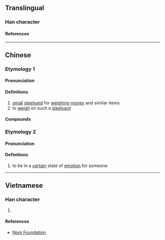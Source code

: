 {{character info}}
==Translingual==

===Han character===
{{Han char|rn=62|rad=戈|as=09|sn=13|four=63150|canj=AMI|ids=⿰星戈}}

====References====
{{Han ref|kx=0413.241|dkj=11630|dj=0756.210|hdz=21408.190|uh=6225}}

----

==Chinese==
{{zh-forms}}

===Etymology 1===

====Pronunciation====
{{zh-pron
|m=děng
|m-s=
|dg=
|c=dang2,dang6
|c-t=
|g=
|h=pfs=
|j=
|mb=
|md=
|mn=téng
|mn-t=
|w=
|x=
|mc=y
|oc=y
|cat=n,v
}}

====Definitions====
{{zh-hanzi}}

# [[small]] [[steelyard]] for [[weigh]]ing [[money]] and similar items
# to [[weigh]] on such a [[steelyard]]

====Compounds====
{{zh-der|戥子|戥銀|扣戥頭|戥頭}}

===Etymology 2===
{{zh-forms|alt=鄧,㬺}}

====Pronunciation====
{{zh-pron
|c=dang6
|cat=v
}}

====Definitions====
{{zh-hanzi}}

# {{lb|zh|Cantonese}} to be in a [[certain]] state of [[emotion]] for someone
#: {{zh-x|見 佢 考 得 咁 好，我 都 戥{dang6} 佢 開心。|Seeing that he performed so well in the exam, I also '''feel''' happy '''for''' him.|C}}

----

==Vietnamese==

===Han character===
{{vi-readings|rs=戈09|reading=đẳng}}

# {{rfdef|vi|sort=戈09}}

====References====
* [http://nomfoundation.org/common/nom_details.php?codepoint=6225 Nom Foundation]